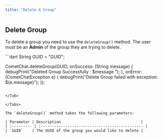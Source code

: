 ```yaml
---
title: "Delete A Group"
---
```




## Delete Group

To delete a group you need to use the `deleteGroup()` method. The user must be an **Admin** of the group they are trying to delete.

<Tabs>
<Tab title="Dart">
```dart
String GUID = "GUID";

CometChat.deleteGroup(GUID, onSuccess: (String message) {
  debugPrint("Deleted Group Successfully : $message ");
}, onError: (CometChatException e) {
  debugPrint("Delete Group failed with exception: ${e.message}");
});
```

</Tab>

</Tabs>

The `deleteGroup()` method takes the following parameters:

| Parameter | Description                                    |
| :--------- | :---------------------------------------------- |
| `GUID`    | The GUID of the group you would like to delete |
